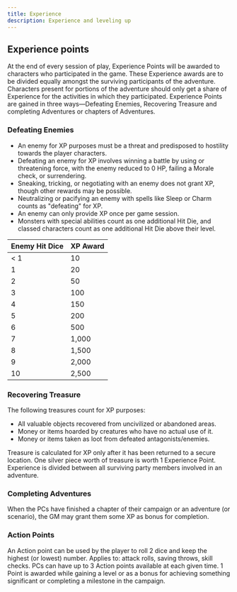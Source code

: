 ```yaml
---
title: Experience
description: Experience and leveling up
---
```


## Experience points

At the end of every session of play, Experience Points will be awarded to characters who participated in the game. These
Experience awards are to be divided equally amongst the surviving participants of the adventure. Characters present for
portions of the adventure should only get a share of Experience for the activities in which they participated.
Experience Points are gained in three ways—Defeating Enemies, Recovering Treasure and completing Adventures or chapters
of Adventures.

### Defeating Enemies

- An enemy for XP purposes must be a threat and predisposed to hostility towards the player characters.
- Defeating an enemy for XP involves winning a battle by using or threatening force, with the enemy reduced to 0 HP,
  failing a Morale check, or surrendering.
- Sneaking, tricking, or negotiating with an enemy does not grant XP, though other rewards may be possible.
- Neutralizing or pacifying an enemy with spells like Sleep or Charm counts as "defeating" for XP.
- An enemy can only provide XP once per game session.
- Monsters with special abilities count as one additional Hit Die, and classed characters count as one additional Hit
  Die above their level.

| Enemy Hit Dice | XP Award |
| -------------- | -------- |
| < 1            | 10       |
| 1              | 20       |
| 2              | 50       |
| 3              | 100      |
| 4              | 150      |
| 5              | 200      |
| 6              | 500      |
| 7              | 1,000    |
| 8              | 1,500    |
| 9              | 2,000    |
| 10             | 2,500    |

### Recovering Treasure

The following treasures count for XP purposes:

- All valuable objects recovered from uncivilized or abandoned areas.
- Money or items hoarded by creatures who have no actual use of it.
- Money or items taken as loot from defeated antagonists/enemies.

Treasure is calculated for XP only after it has been returned to a secure location. One silver piece worth of treasure
is worth 1 Experience Point. Experience is divided between all surviving party members involved in an adventure.

### Completing Adventures

When the PCs have finished a chapter of their campaign or an adventure (or scenario), the GM may grant them some XP as
bonus for completion.

### Action Points

An Action point can be used by the player to roll 2 dice and keep the highest (or lowest) number. Applies to: attack
rolls, saving throws, skill checks. PCs can have up to 3 Action points available at each given time. 1 Point is awarded
while gaining a level or as a bonus for achieving something significant or completing a milestone in the campaign.
